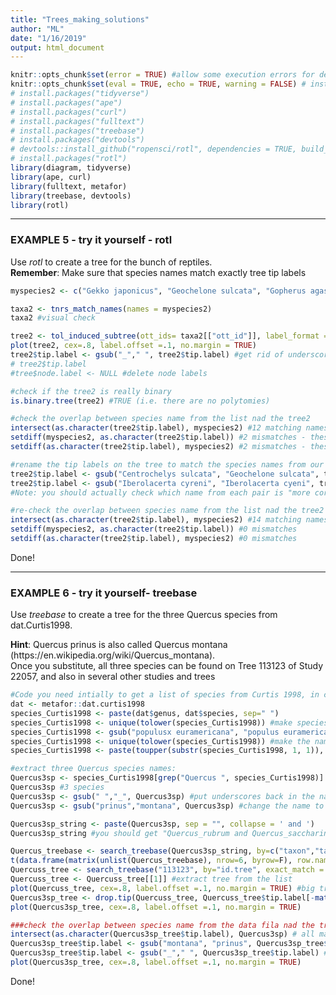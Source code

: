 ```yaml
---
title: "Trees_making_solutions"
author: "ML"
date: "1/16/2019"
output: html_document
---
```



```r
knitr::opts_chunk$set(error = TRUE) #allow some execution errors for demonstration purposes
knitr::opts_chunk$set(eval = TRUE, echo = TRUE, warning = FALSE) # install.packages("diagram")
# install.packages("tidyverse")
# install.packages("ape")
# install.packages("curl")
# install.packages("fulltext")
# install.packages("treebase")
# install.packages("devtools")
# devtools::install_github("ropensci/rotl", dependencies = TRUE, build_vignette=TRUE)
# install.packages("rotl")
library(diagram, tidyverse)
library(ape, curl)
library(fulltext, metafor)
library(treebase, devtools)
library(rotl)
```

********************************************************************************


### EXAMPLE 5 - try it yourself - rotl


Use *rotl* to create a tree for the bunch of reptiles.   
**Remember**: Make sure that species names match exactly tree tip labels   


```r
myspecies2 <- c("Gekko japonicus", "Geochelone sulcata", "Gopherus agassizii", "Gopherus polyphemus", "Graptemys ouachitensis", "Graptemys pseudogeographica", "Hemidactylus bowringii", "Heterodon platirhinos", "Heteronotia binoei", "Iberolacerta cyeni", "Lacerta schreiberi", "Lampropholis delicata", "Lampropholis guichenoti", "Liasis fuscus")

taxa2 <- tnrs_match_names(names = myspecies2)
taxa2 #visual check

tree2 <- tol_induced_subtree(ott_ids= taxa2[["ott_id"]], label_format = "name") #dont worry about the Warning message
plot(tree2, cex=.8, label.offset =.1, no.margin = TRUE)
tree2$tip.label <- gsub("_"," ", tree2$tip.label) #get rid of underscores
# tree2$tip.label
#tree$node.label <- NULL #delete node labels

#check if the tree2 is really binary 
is.binary.tree(tree2) #TRUE (i.e. there are no polytomies)

#check the overlap between species name from the list nad the tree2 
intersect(as.character(tree2$tip.label), myspecies2) #12 matching names
setdiff(myspecies2, as.character(tree2$tip.label)) #2 mismatches - these are only in myspecies2
setdiff(as.character(tree2$tip.label), myspecies2) #2 mismatches - these are only in the tree2$tip.label

#rename the tip labels on the tree to match the species names from our list
tree2$tip.label <- gsub("Centrochelys sulcata", "Geochelone sulcata", tree2$tip.label) 
tree2$tip.label <- gsub("Iberolacerta cyreni", "Iberolacerta cyeni", tree2$tip.label) 
#Note: you should actually check which name from each pair is "more correct" and accordingly check the names either on the tree or in your species list / data set

#re-check the overlap between species name from the list nad the tree2 
intersect(as.character(tree2$tip.label), myspecies2) #14 matching names
setdiff(myspecies2, as.character(tree2$tip.label)) #0 mismatches
setdiff(as.character(tree2$tip.label), myspecies2) #0 mismatches
```
Done!



********************************************************************************


### EXAMPLE 6 - try it yourself- treebase



Use *treebase* to create a tree for the three Quercus species from dat.Curtis1998. 

**Hint**: Quercus prinus is also called Quercus montana (https://en.wikipedia.org/wiki/Quercus_montana).   
Once you substitute, all three species can be found on Tree 113123 of Study 22057, and also in several other studies and trees

```r
#Code you need intially to get a list of species from Curtis 1998, in case you did not run Example 3:
dat <- metafor::dat.curtis1998
species_Curtis1998 <- paste(dat$genus, dat$species, sep=" ") 
species_Curtis1998 <- unique(tolower(species_Curtis1998)) #make species name unique
species_Curtis1998 <- gsub("populusx euramericana", "populus euramericana", species_Curtis1998) #merge 2 partially overlapping names (typo? or hybrid?) - remember to fix this in the main data set!
species_Curtis1998 <- unique(tolower(species_Curtis1998)) #make the names unique again
species_Curtis1998 <- paste(toupper(substr(species_Curtis1998, 1, 1)), substr(species_Curtis1998, 2, nchar(species_Curtis1998)), sep="") #capitalise first letters

#extract three Quercus species names:
Quercus3sp <- species_Curtis1998[grep("Quercus ", species_Curtis1998)]
Quercus3sp #3 species
Quercus3sp <- gsub(" ","_", Quercus3sp) #put underscores back in the names
Quercus3sp <- gsub("prinus","montana", Quercus3sp) #change the name to its currentky used synonym

Quercus3sp_string <- paste(Quercus3sp, sep = "", collapse = ' and ') 
Quercus3sp_string #you should get "Quercus_rubrum and Quercus_saccharinum and Quercus_pensylvanicum and Quercus_saccharum"

Quercus_treebase <- search_treebase(Quercus3sp_string, by=c("taxon","taxon","taxon"), max_trees=10, exact_match = TRUE, only_metadata = TRUE) #note different commas than in the treebase tutorial!
t(data.frame(matrix(unlist(Quercus_treebase), nrow=6, byrow=F), row.names = c("S.id", "Tr.id", "type", "kind", "quality", "ntax"))) #note the study IDs that you are using - you can find these on Treebase
Quercuss_tree <- search_treebase("113123", by="id.tree", exact_match = TRUE) #returns a single tree in a list 
Quercuss_tree <- Quercuss_tree[[1]] #extract tree from the list
plot(Quercuss_tree, cex=.8, label.offset =.1, no.margin = TRUE) #big tree of all sorts of trees - needs good trimming!
Quercus3sp_tree <- drop.tip(Quercuss_tree, Quercuss_tree$tip.label[-match(Quercus3sp, Quercuss_tree$tip.label)])
plot(Quercus3sp_tree, cex=.8, label.offset =.1, no.margin = TRUE)

###check the overlap between species name from the data fila nad the tree file
intersect(as.character(Quercus3sp_tree$tip.label), Quercus3sp) # all matching, but we changed the species name in teh list, so it will no longer match the original dataset
Quercus3sp_tree$tip.label <- gsub("montana", "prinus", Quercus3sp_tree$tip.label) #replace the tip label back with our species name
Quercus3sp_tree$tip.label <- gsub("_"," ", Quercus3sp_tree$tip.label) #get rid of the underscores
plot(Quercus3sp_tree, cex=.8, label.offset =.1, no.margin = TRUE)
```

Done!
